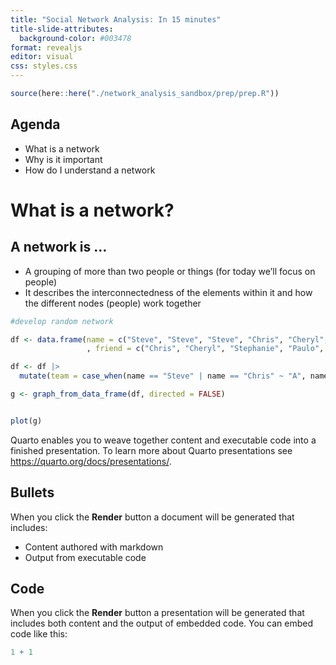 ```yaml
---
title: "Social Network Analysis: In 15 minutes"
title-slide-attributes:
  background-color: #003478
format: revealjs
editor: visual
css: styles.css
---
```



```r

source(here::here("./network_analysis_sandbox/prep/prep.R"))
```

## Agenda {background-color="#003478"}

 - What is a network
 - Why is it important
 - How do I understand a network


# What is a network?

## A network is ...

 - A grouping of more than two people or things (for today we'll focus on people)
 - It describes the interconnectedness of the elements within it and how the different nodes (people) work together
 
```r

#develop random network

df <- data.frame(name = c("Steve", "Steve", "Steve", "Chris", "Cheryl", "Cheryl", "Stephanie", "Stephanie", "Stephanie", "Paulo")
                 , friend = c("Chris", "Cheryl", "Stephanie", "Paulo", "Paulo", "Stephanie", "Steve", "Chris", "Paulo", "Chris"))

df <- df |>
  mutate(team = case_when(name == "Steve" | name == "Chris" ~ "A", name == "Cheryl" | name == "Paulo" ~ "B", name == "Stephanie" ~ "C"))

g <- graph_from_data_frame(df, directed = FALSE)


plot(g)

```

Quarto enables you to weave together content and executable code into a finished presentation. To learn more about Quarto presentations see <https://quarto.org/docs/presentations/>.

## Bullets

When you click the **Render** button a document will be generated that includes:

-   Content authored with markdown
-   Output from executable code

## Code

When you click the **Render** button a presentation will be generated that includes both content and the output of embedded code. You can embed code like this:

```r
1 + 1
```
